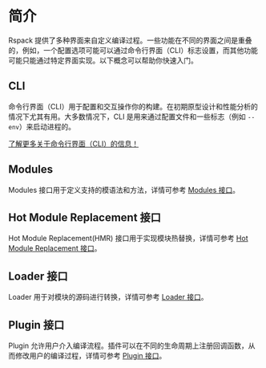 # 简介

Rspack 提供了多种界面来自定义编译过程。一些功能在不同的界面之间是重叠的，例如，一个配置选项可能可以通过命令行界面（CLI）标志设置，而其他功能可能只能通过特定界面实现。以下概念可以帮助你快速入门。

## CLI

命令行界面（CLI）用于配置和交互操作你的构建。在初期原型设计和性能分析的情况下尤其有用。大多数情况下，CLI 是用来通过配置文件和一些标志（例如 `--env`）来启动进程的。

[了解更多关于命令行界面（CLI）的信息！](/api/cli)

## Modules

Modules 接口用于定义支持的模语法和方法，详情可参考 [Modules 接口](/api/modules)。

## Hot Module Replacement 接口

Hot Module Replacement(HMR) 接口用于实现模块热替换，详情可参考 [Hot Module Replacement 接口](/api/hmr)。

## Loader 接口

Loader 用于对模块的源码进行转换，详情可参考 [Loader 接口](/api/loader-api)。

## Plugin 接口

Plugin 允许用户介入编译流程。插件可以在不同的生命周期上注册回调函数，从而修改用户的编译过程，详情可参考 [Plugin 接口](/api/plugin-api)。
